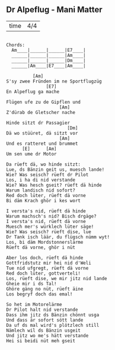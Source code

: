## Dr Alpeflug - Mani Matter {#mundart-und-deutsch-dr-alpeflug}

           
-----  ----
time   4/4 
-----  ----


```

Chords:
  Am____|______|______|E7____|
  ______|______|______|Am____|
  ______|______|______|Dm____|
  ______|Am____|E7____|Am____|

          [Am]
S'sy zwee Fründen im ne Sportflugzüg
               [E7]
En Alpeflug ga mache

Flügen ufe zu de Gipflen und
                    [Am]
Z'dürab de Gletscher nache

Hinde sitzt dr Passagier
                       [Dm]
Dä wo stüüret, dä sitzt vor
                    [Am]
Und es ratteret und brummet
      [E]      [Am]
Um sen ume dr Motor

Da rüeft dä, wo hinde sitzt:
Lue, ds Bänzin geit us, muesch lande!
Wie? Was seisch? rüeft dr Pilot
Los, i ha di nid verstande
Wie? Was hesch gseit? rüeft dä hinde
Warum landisch nid sofort?
Red doch lüter, rüeft dä vorne
Bi däm Krach ghör i kes wort

I versta's nid, rüeft dä hinde
Warum machsch's nid? Bisch drgäge?
I versta's nid, rüeft dä vorne
Muesch mer's würklech lüter säge!
Wie? Was seisch? rüeft dise, lue
Dr Tank isch läär, du flügsch nümm wyt!
Los, bi däm Mordstonnerslärme
Rüeft dä vorne, ghör i nüt

Aber los doch, rüeft dä hinde
Gottfridstutz mir hei nid d'Weli
Tue nid ufgregt, rüeft dä vorne
Red doch lüter, gottverteli!
Los, rüeft dise, we mir jitz nid lande
Gheie mir i ds Tal!
Ghöre gäng no nüt, rüeft äine
Los begryf doch das emal!

So het im Motorelärme
Dr Pilot halt nid verstande
Dass ihm jitz ds Bänzin chönnt usga
Und dass är sofort sött lande
Da uf ds mal wird's plötzlech still
Nämlech wil ds Bänzin usgeit
Und jitz wo me's hätt verstande
Hei si beidi nüt meh gseit 


```
